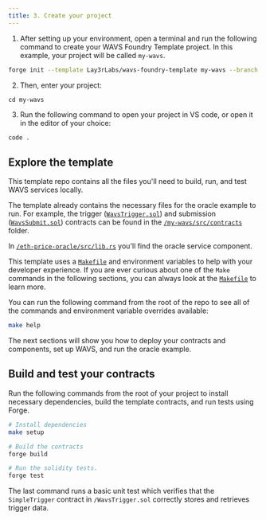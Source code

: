 ```yaml
---
title: 3. Create your project
---
```

<!--docsignore
docsignore-->

1. After setting up your environment, open a terminal and run the following command to create your WAVS Foundry Template project. In this example, your project will be called `my-wavs`.

```bash
forge init --template Lay3rLabs/wavs-foundry-template my-wavs --branch 0.3
```

2. Then, enter your project:

```
cd my-wavs
```

3. Run the following command to open your project in VS code, or open it in the editor of your choice:

```bash
code .
```

## Explore the template

This template repo contains all the files you'll need to build, run, and test WAVS services locally.

The template already contains the necessary files for the oracle example to run. For example, the trigger ([`WavsTrigger.sol`](https://github.com/Lay3rLabs/wavs-foundry-template/tree/v0.3.0/src/contracts/WavsTrigger.sol)) and submission ([`WavsSubmit.sol`](https://github.com/Lay3rLabs/wavs-foundry-template/tree/v0.3.0/src/contracts/WavsSubmit.sol)) contracts can be found in the [`/my-wavs/src/contracts`](https://github.com/Lay3rLabs/wavs-foundry-template/tree/v0.3.0/src) folder.

In [`/eth-price-oracle/src/lib.rs`](https://github.com/Lay3rLabs/wavs-foundry-template/tree/v0.3.0/components/eth-price-oracle/src/lib.rs) you'll find the oracle service component.

This template uses a [`Makefile`](https://github.com/Lay3rLabs/wavs-foundry-template/tree/v0.3.0/Makefile) and environment variables to help with your developer experience. If you are ever curious about one of the `Make` commands in the following sections, you can always look at the [`Makefile`](https://github.com/Lay3rLabs/wavs-foundry-template/tree/v0.3.0/Makefile) to learn more.

<Callout title="Info" type="info">

You can run the following command from the root of the repo to see all of the commands and environment variable overrides available:

```bash
make help
```

</Callout>

The next sections will show you how to deploy your contracts and components, set up WAVS, and run the oracle example.


## Build and test your contracts

Run the following commands from the root of your project to install necessary dependencies, build the template contracts, and run tests using Forge.

```bash
# Install dependencies
make setup

# Build the contracts
forge build

# Run the solidity tests.
forge test
```

The last command runs a basic unit test which verifies that the `SimpleTrigger` contract in `/WavsTrigger.sol` correctly stores and retrieves trigger data.
